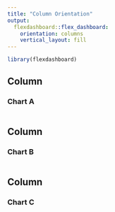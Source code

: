 ---
title: "Column Orientation"
output: 
  flexdashboard::flex_dashboard:
    orientation: columns
    vertical_layout: fill
---

```{r setup, include=FALSE}
library(flexdashboard)
```

Column
-----------------------------------------------------------------------

### Chart A

```{r}

```

Column
-----------------------------------------------------------------------

### Chart B

```{r}

```

Column
----------------------------------------------------------------------
### Chart C

```{r}

```

